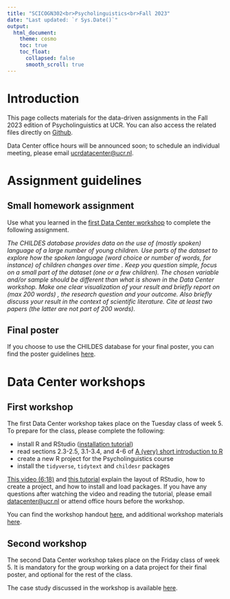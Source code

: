 ```yaml
---
title: "SCICOGN302<br>Psycholinguistics<br>Fall 2023"
date: "Last updated: `r Sys.Date()`"
output: 
  html_document:
    theme: cosmo
    toc: true
    toc_float:
      collapsed: false
      smooth_scroll: true
---
```


# Introduction

This page collects materials for the data-driven assignments in the Fall 2023 edition of Psycholinguistics at UCR.
You can also access the related files directly on [Github](https://github.com/ucrdatacenter/projects).

Data Center office hours will be announced soon; to schedule an individual meeting, please email [ucrdatacenter@ucr.nl](mailto:ucrdatacenter@ucr.nl).

# Assignment guidelines

## Small homework assignment

Use what you learned in the [first Data Center workshop](SCICOGN302/workshop1) to complete the following assignment.

*The CHILDES database provides data on the use of (mostly spoken) language of a large number of young children. Use parts of the dataset to explore how the spoken language (word choice or number of words, for instance) of children changes over time . Keep you question simple, focus on a small part of the dataset (one or a few children). The chosen variable and/or sample should be different than what is shown in the Data Center workshop. Make one clear visualization of your result and briefly report on (max 200 words) , the research question and your outcome. Also briefly discuss your result in the context of scientific literature. Cite at least two papers (the latter are not part of 200 words).*

## Final poster

If you choose to use the CHILDES database for your final poster, you can find the poster guidelines [here](SCICOGN302/poster_guidelines).

# Data Center workshops

## First workshop

The first Data Center workshop takes place on the Tuesday class of week 5.
To prepare for the class, please complete the following:

* install R and RStudio ([installation tutorial](https://ucrdatacenter.github.io/tutorial/r_install.html))
* read sections 2.3-2.5, 3.1-3.4, and 4-6 of [A (very) short introduction to R](https://github.com/ClaudiaBrauer/A-very-short-introduction-to-R/blob/master/documents/A%20(very)%20short%20introduction%20to%20R.pdf)
* create a new R project for the Psycholinguistics course 
* install the `tidyverse`, `tidytext` and `childesr` packages

[This video (6:18)](https://vimeo.com/860596815/4a202dd077?share=copy) and [this tutorial](https://ucrdatacenter.github.io/tutorial/r_basics.html) explain the layout of RStudio, how to create a project, and how to install and load packages.
If you have any questions after watching the video and reading the tutorial, please email [datacenter@ucr.nl](mailto:datacenter@ucr.nl) or attend office hours before the workshop.

You can find the workshop handout [here](SCICOGN302/workshop1), and additional workshop materials [here](SCICOGN302/workshop1extra).

## Second workshop

The second Data Center workshop takes place on the Friday class of week 5.
It is mandatory for the group working on a data project for their final poster, and optional for the rest of the class.

The case study discussed in the workshop is available [here](SCICOGN302/workshop2).